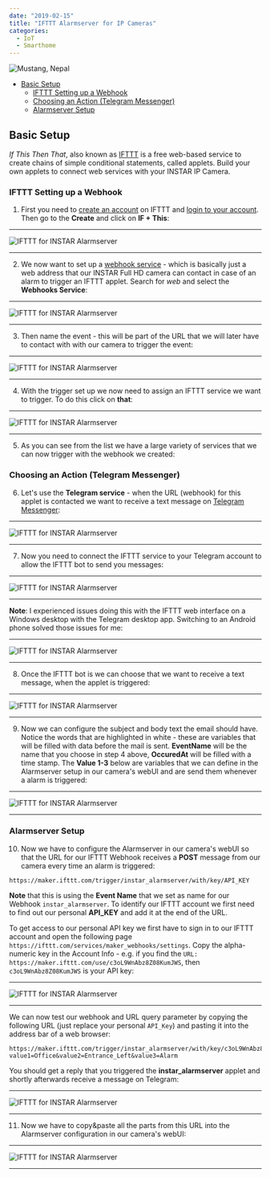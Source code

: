 ```yaml
---
date: "2019-02-15"
title: "IFTTT Alarmserver for IP Cameras"
categories:
  - IoT
  - Smarthome
---
```



![Mustang, Nepal](./photo-kt456d_645dhfh6dgjkhg4_d.jpg)

<!-- TOC -->

- [Basic Setup](#basic-setup)
  - [IFTTT Setting up a Webhook](#ifttt-setting-up-a-webhook)
  - [Choosing an Action (Telegram Messenger)](#choosing-an-action-telegram-messenger)
  - [Alarmserver Setup](#alarmserver-setup)

<!-- /TOC -->


## Basic Setup

_If This Then That_, also known as [IFTTT](https://ifttt.com/) is a free web-based service to create chains of simple conditional statements, called applets. Build your own applets to connect web services with your INSTAR IP Camera.


### IFTTT Setting up a Webhook

1. First you need to [create an account](https://ifttt.com/join) on IFTTT and [login to your account](https://ifttt.com/login?wp_=1). Then go to the __Create__ and click on __IF + This__:


---

![IFTTT for INSTAR Alarmserver](./IFTTT_for_INSTAR_Alarmserver_01.png)

---


2. We now want to set up a [webhook service](https://ifttt.com/services/maker_webhooks) - which is basically just a web address that our INSTAR Full HD camera can contact in case of an alarm to trigger an IFTTT applet. Search for _web_ and select the __Webhooks Service__:

---

![IFTTT for INSTAR Alarmserver](./IFTTT_for_INSTAR_Alarmserver_02.png)

---


3. Then name the event - this will be part of the URL that we will later have to contact with with our camera to trigger the event:


---

![IFTTT for INSTAR Alarmserver](./IFTTT_for_INSTAR_Alarmserver_03.png)

---


4. With the trigger set up we now need to assign an IFTTT service we want to trigger. To do this click on __that__:


---

![IFTTT for INSTAR Alarmserver](./IFTTT_for_INSTAR_Alarmserver_04.png)

---


5. As you can see from the list we have a large variety of services that we can now trigger with the webhook we created:


<GifContainer gifUrl="/assets/gif/IFTTT_for_INSTAR_Alarmserver_05.gif" alt="IFTTT for INSTAR Alarmserver" />


### Choosing an Action (Telegram Messenger)


6. Let's use the __Telegram service__ - when the URL (webhook) for this applet is contacted we want to receive a text message on [Telegram Messenger](https://telegram.org/):


---

![IFTTT for INSTAR Alarmserver](./IFTTT_for_INSTAR_Alarmserver_06.png)

---


7. Now you need to connect the IFTTT service to your Telegram account to allow the IFTTT bot to send you messages:


---

![IFTTT for INSTAR Alarmserver](./IFTTT_for_INSTAR_Alarmserver_07.png)

---


__Note__: I experienced issues doing this with the IFTTT web interface on a Windows desktop with the Telegram desktop app. Switching to an Android phone solved those issues for me:


---

![IFTTT for INSTAR Alarmserver](./IFTTT_for_INSTAR_Alarmserver_08.png)

---


8. Once the IFTTT bot is we can choose that we want to receive a text message, when the applet is triggered:


---

![IFTTT for INSTAR Alarmserver](./IFTTT_for_INSTAR_Alarmserver_09.png)

---


9. Now we can configure the subject and body text the email should have. Notice the words that are highlighted in white - these are variables that will be filled with data before the mail is sent. __EventName__ will be the name that you choose in step 4 above, __OccuredAt__ will be filled with a time stamp. The __Value 1-3__ below are variables that we can define in the Alarmserver setup in our camera's webUI and are send them whenever a alarm is triggered:


---

![IFTTT for INSTAR Alarmserver](./IFTTT_for_INSTAR_Alarmserver_10.png)

---


### Alarmserver Setup 


10. Now we have to configure the Alarmserver in our camera's webUI so that the URL for our IFTTT Webhook receives a __POST__ message from our camera every time an alarm is triggered:


```
https://maker.ifttt.com/trigger/instar_alarmserver/with/key/API_KEY
```


__Note__ that this is using the __Event Name__ that we set as name for our Webhook `instar_alarmserver`. To identify our IFTTT account we first need to find out our personal __API_KEY__ and add it at the end of the URL.


To get access to our personal API key we first have to sign in to our IFTTT account and open the following page `https://ifttt.com/services/maker_webhooks/settings`. Copy the alpha-numeric key in the Account Info - e.g. if you find the `URL: https://maker.ifttt.com/use/c3oL9WnAbz8Z08KumJWS`, then `c3oL9WnAbz8Z08KumJWS` is your API key:

---

![IFTTT for INSTAR Alarmserver](./IFTTT_for_INSTAR_Alarmserver_11.png)

---


We can now test our webhook and URL query parameter by copying the following URL (just replace your personal `API_Key`) and pasting it into the address bar of a web browser:


```
https://maker.ifttt.com/trigger/instar_alarmserver/with/key/c3oL9WnAbz8Z08KumJWS?value1=Office&value2=Entrance_Left&value3=Alarm
```


You should get a reply that you triggered the __instar_alarmserver__ applet and shortly afterwards receive a message on Telegram:


---

![IFTTT for INSTAR Alarmserver](./IFTTT_for_INSTAR_Alarmserver_12.png)

---


11. Now we have to copy&paste all the parts from this URL into the Alarmserver configuration in our camera's webUI:



---

![IFTTT for INSTAR Alarmserver](./IFTTT_for_INSTAR_Alarmserver_13.png)

---